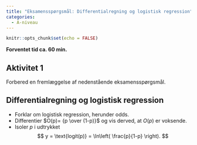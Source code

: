 ```yaml
---
title: "Eksamensspørgsmål: Differentialregning og logistisk regression"
categories:
  - A-niveau
---
```



```r
knitr::opts_chunk$set(echo = FALSE)
```

**Forventet tid ca. 60 min.**

## Aktivitet 1

Forbered en fremlæggelse af nedenstående eksamensspørgsmål.

::: {.callout-tip collapse="false" appearance="minimal"}

## Differentialregning og logistisk regression

* Forklar om logistisk regression, herunder odds.
* Differentier $O(p)= {p \over (1-p)}$ og vis derved, at $O(p)$ er voksende.
*	Isoler $p$ i udtrykket
$$
y = \text{logit(p)} = \ln\left( \frac{p}{1-p} \right).
$$

:::